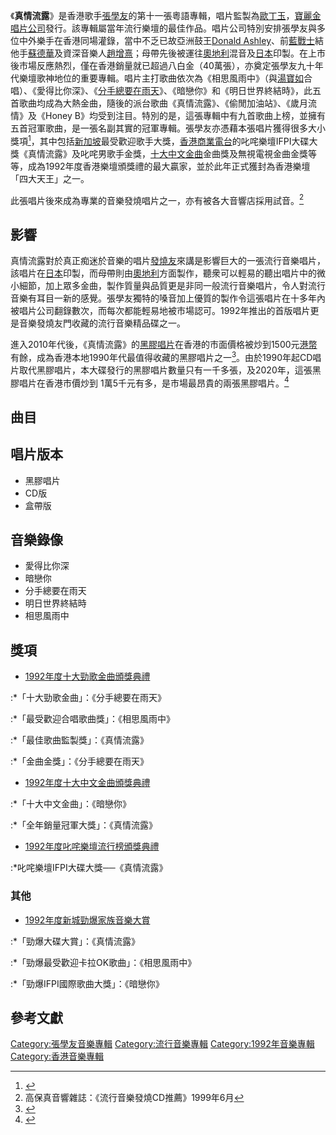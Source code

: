 {{Infobox album
| name       = 真情流露
| type       = [[專輯|專輯]]
| artist     = [[張學友|張學友]]
| cover      = 
<!-- 未知參數 | background = orange -->
| released   = 1992年5月13日
| recorded   = 1991年－1992年初
| genre      = [[粵語流行音樂|粵語流行音樂]]
| length     = 
| label      = [[寶麗金|寶麗金]]
| producer   = [[歐丁玉|歐丁玉]]
| reviews    = 
| prev_title = [[一顆不變心|一顆不變心]]
| prev_year  = 1991 <!-- 8月28日 -->
| next_title = [[愛火花_(專輯)|愛火花]]
| next_year  = 1992 <!-- 11月27日 -->
}}
《'''真情流露'''》是香港歌手[[張學友|張學友]]的第十一張粵語專輯，唱片監製為[[歐丁玉|歐丁玉]]，[[寶麗金唱片公司|寶麗金唱片公司]]發行。該專輯屬當年流行樂壇的最佳作品。唱片公司特別安排張學友與多位中外樂手在香港同場灌錄，當中不乏已故亞洲鼓王[[唐納德·阿什利|Donald Ashley]]、前[[藍戰士|藍戰士]]結他手[[蘇德華|蘇德華]]及資深音樂人[[趙增熹|趙增熹]]；母帶先後被運往[[奧地利|奧地利]]混音及[[日本|日本]]印製。在上市後市場反應熱烈，僅在香港銷量就已超過八白金（40萬張），亦奠定張學友九十年代樂壇歌神地位的重要專輯。唱片主打歌曲依次為《相思風雨中》（與[[湯寶如|湯寶如]]合唱）、《愛得比你深》、《[[分手總要在雨天|分手總要在雨天]]》、《暗戀你》和《明日世界終結時》，此五首歌曲均成為大熱金曲，隨後的派台歌曲《真情流露》、《偷閒加油站》、《歲月流情》及《Honey B》均受到注目。特別的是，這張專輯中有九首歌曲上榜，並擁有五首冠軍歌曲，是一張名副其實的冠軍專輯。張學友亦憑藉本張唱片獲得很多大小獎項<ref>{{cite web | language = zh-hans | publisher = ZOL | title = 张学友最重要十张专辑 | url = http://sound.zol.com.cn/33/331874.html | author =  | date = 2006-08-12 | accessdate = 2009-07-11 | archive-url = https://web.archive.org/web/20120314073347/http://sound.zol.com.cn/33/331874.html | archive-date = 2012-03-14 | dead-url = yes }}</ref>，其中包括[[新加坡|新加坡]]最受歡迎歌手大獎，[[香港商業電台|香港商業電台]]的叱咤樂壇IFPI大碟大獎《真情流露》及叱咤男歌手金獎，[[十大中文金曲|十大中文金曲]]金曲獎及無視電視金曲金獎等等，成為1992年度香港樂壇頒獎禮的最大贏家，並於此年正式獲封為香港樂壇「四大天王」之一。

此張唱片後來成為專業的音樂發燒唱片之一，亦有被各大音響店採用試音。<ref>高保真音響雜誌：《流行音樂發燒CD推薦》1999年6月</ref>

== 影響 ==
真情流露對於真正痴迷於音樂的唱片[[發燒友|發燒友]]來講是影響巨大的一張流行音樂唱片，該唱片在[[日本|日本]]印製，而母帶則由[[奧地利|奧地利]]方面製作，聽衆可以輕易的聽出唱片中的微小細節，加上眾多金曲，製作質量與品質更是非同一般流行音樂唱片，令人對流行音樂有耳目一新的感覺。張學友獨特的嗓音加上優質的製作令這張唱片在十多年內被唱片公司翻錄數次，而每次都能輕易地被市場認可。1992年推出的首版唱片更是音樂發燒友門收藏的流行音樂精品碟之一。

進入2010年代後，《真情流露》的[[黑膠唱片|黑膠唱片]]在香港的市面價格被炒到1500元[[港幣|港幣]]有餘，成為香港本地1990年代最值得收藏的黑膠唱片之一<ref>{{Cite web |url=http://news.163.com/10/0322/10/62CF110F000146BB.html |title=黑胶唱片：超长线的蓝筹股 |access-date=2010-03-22 |archive-url=https://web.archive.org/web/20161112055809/http://news.163.com/10/0322/10/62CF110F000146BB.html |archive-date=2016-11-12 |dead-url=yes }}</ref>。由於1990年起CD唱片取代黑膠唱片，本大碟發行的黑膠唱片數量只有一千多張，及2020年，這張黑膠唱片在香港市價炒到 1萬5千元有多，是市場最昂貴的兩張黑膠唱片。<ref>{{youtube|OfPG5UJ9CTU|【香港地】10大二手價最高黑膠碟 有價有市！ 邊隻碟值$18,000？}}</ref>

==曲目==
{{Tracklist
| collapsed = 
| headline = 
| font_size = 
| total_length = 

| all_writing = 
| all_music = 
| all_lyrics = 
| all_arranger = 
| all_producer = 
| all_except = 

| title1 = 偷閑加油站 I
| note1 = '''無伴奏清唱版'''
| longnote1 = 改編自美國組合[[大人小孩雙拍檔|Boyz II Men]]的《{{link-en|It's So Hard to Say Goodbye to Yesterday|It's So Hard to Say Goodbye to Yesterday}}》
| music1 = Freddie Perren<br>Christine Yarian
| lyrics1 = [[潘源良|潘源良]]
| arranger1 = 
| producer1 = 
| extra1 = 
| length1 = 

| title2 = 愛得比你深
| note2 = 
| longnote2 = 改編自香港歌手[[成龍|成龍]]的《但願花常在》<br>同曲曲目：[[蕭正楠|蕭正楠]]《再不想放開》
| music2 = [[陸孔生|陸孔生]]
| lyrics2 = [[簡寧|簡寧]]
| arranger2 = [[蘇德華|蘇德華]]
| producer2 = 
| extra2 = 
| length2 = 

| title3 = [[分手總要在雨天|分手總要在雨天]]
| note3 = 
| longnote3 = 改編自日本歌手[[前田亘輝|前田亘輝]]的《泣けない君へのラブソング》<br>電影《[[真的愛你_(香港電影)|真的愛你]]》主題曲<br>國語版為《一路上有你》
| music3 = {{link-ja|片山圭司|片山圭司}}
| lyrics3 = [[陳少琪|陳少琪]]
| arranger3 = [[盧東尼|盧東尼]]
| producer3 = 
| extra3 = 
| length3 = 

| title4 = Honey B
| note4 = 
| longnote4 = 改編自日本歌手[[久保田利伸|久保田利伸]]的《Honey B》
| music4 = 久保田利伸
| lyrics4 = 陳少琪
| arranger4 = [[趙增熹|趙增熹]]
| producer4 = 
| extra4 = 
| length4 = 

| title5 = 暗戀你
| note5 = 
| longnote5 = 改編自日本歌手{{link-ja|濱田省吾|浜田省吾}}的《センチメンタル・クリスマス（Sentimental Christmas）》<br>電影《[[亞飛與亞基|亞飛與亞基]]》主題曲<br>國語版為《戀愛的人都一樣》
| music5 = 濱田省吾
| lyrics5 = [[劉卓輝|劉卓輝]]
| arranger5 = 趙增熹
| producer5 = 
| extra5 = 
| length5 = 

| title6 = 明日世界終結時
| note6 = 
| longnote6 = 改編自台灣歌手[[何如恵|何如恵]]的《那一場風花雪月的事》，依據周治平演唱的版本改編<br>電影《真的愛你》插曲
| music6 = [[周治平|周治平]]
| lyrics6 = 潘源良
| arranger6 = 趙增熹
| producer6 = 
| extra6 = 
| length6 = 

| title7 = 真情流露
| note7 = 
| longnote7 = 改編自日本組合[[南方之星|南方之星]]的《旅姿六人衆》<br>國語版為《情到深處》<br>同曲曲目：[[范逸臣|范逸臣]]《Piano》
| music7 = [[桑田佳佑|桑田佳佑]]
| lyrics7 = [[林振強|林振強]]
| arranger7 = {{link-en|Alex Dela Cruz|Alexander Dela Cruz}}
| producer7 = 
| extra7 = 
| length7 = 

| title8 = 歲月流情
| note8 = 
| longnote8 = 改編自日本歌手[[槙原敬之|槙原敬之]]的《僕は大丈夫》
| music8 = 槙原敬之
| lyrics8 = 簡寧
| arranger8 = 盧東尼
| producer8 = 
| extra8 = 
| length8 = 

| title9 = 紅葉舞秋山
| note9 = 
| longnote9 = [[電視廣播有限公司|無綫]]電視劇《[[出位江湖|出位江湖]]》主題曲
| music9 = [[徐日勤|徐日勤]]
| lyrics9 = 陳少琪
| arranger9 = 徐日勤
| producer9 = 
| extra9 = 
| length9 = 

| title10 = 相思風雨中
| note10 = [[湯寶如|湯寶如]]合唱
| longnote10 = 無綫電視劇《出位江湖》插曲
| music10 = 徐日勤
| lyrics10 = 簡寧
| arranger10 = 徐日勤
| producer10 = 
| extra10 = 
| length10 = 

| title11 = 不要再問
| note11 = 
| longnote11 = 改編自美國組合[[Bon_Jovi|Bon Jovi]]的《Wild Is The Wind》
| music11 = [[Bon_Jovi|Bon Jovi]]<br>{{link-en|Richie Sambora|Richard Sambora}}<br>{{link-en|Desmond Child|Desmond Child}}<br>{{link-en|Diane Warren|Diane Warren}}
| lyrics11 = 潘源良
| arranger11 = [[Donald_Ashley|Donald Ashley]]
| producer11 = 
| extra11 = 
| length11 = 

| title12 = 偷閑加油站 II
| note12 = '''完整版'''
| longnote12 = 改編自美國組合Boyz II Men的《It's So Hard to Say Goodbye to Yesterday》
| music12 = Freddie Perren<br>Christine Yarian
| lyrics12 = 潘源良
| arranger12 = 盧東尼
| producer12 = 
| extra12 = 
| length12 = 
}}

==唱片版本==
*黑膠唱片
*CD版
*盒帶版

==音樂錄像==
*愛得比你深
*暗戀你
*分手總要在雨天
*明日世界終結時
*相思風雨中

==獎項==
*[[1992年度十大勁歌金曲得獎名單|1992年度十大勁歌金曲頒獎典禮]]
:*「十大勁歌金曲」：《分手總要在雨天》
:*「最受歡迎合唱歌曲獎」：《相思風雨中》
:*「最佳歌曲監製獎」：《真情流露》
:*「金曲金獎」：《分手總要在雨天》
*[[第十五屆十大中文金曲得獎名單|1992年度十大中文金曲頒獎典禮]]
:*「十大中文金曲」：《暗戀你》
:*「全年銷量冠軍大獎」：《真情流露》
*[[1992年度叱咤樂壇流行榜頒獎典禮得獎名單|1992年度叱咤樂壇流行榜頒獎典禮]] 
:*叱咤樂壇IFPI大碟大獎──《真情流露》
=== 其他 ===
*[[新城勁爆家族音樂大賞|1992年度新城勁爆家族音樂大賞]]
:*「勁爆大碟大賞」：《真情流露》 
:*「勁爆最受歡迎卡拉OK歌曲」：《相思風雨中》 
:*「勁爆IFPI國際歌曲大獎」：《暗戀你》

==參考文獻==
<div class="references-small">
<references />
</div>

{{張學友}}
{{叱咤樂壇至尊唱片}}
{{IFPI香港唱片銷量大獎最高銷量廣東唱片}}
[[Category:張學友音樂專輯|Category:張學友音樂專輯]]
[[Category:流行音樂專輯|Category:流行音樂專輯]]
[[Category:1992年音樂專輯|Category:1992年音樂專輯]]
[[Category:香港音樂專輯|Category:香港音樂專輯]]